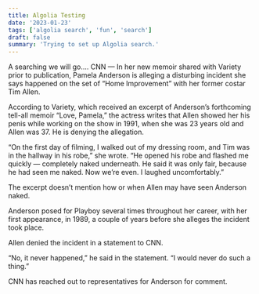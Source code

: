 ```yaml
---
title: Algolia Testing
date: '2023-01-23'
tags: ['algolia search', 'fun', 'search']
draft: false
summary: 'Trying to set up Algolia search.'
---
```

A searching we will go....
CNN
 —
In her new memoir shared with Variety prior to publication, Pamela Anderson is alleging a disturbing incident she says happened on the set of “Home Improvement” with her former costar Tim Allen.

According to Variety, which received an excerpt of Anderson’s forthcoming tell-all memoir “Love, Pamela,” the actress writes that Allen showed her his penis while working on the show in 1991, when she was 23 years old and Allen was 37. He is denying the allegation.

“On the first day of filming, I walked out of my dressing room, and Tim was in the hallway in his robe,” she wrote. “He opened his robe and flashed me quickly — completely naked underneath. He said it was only fair, because he had seen me naked. Now we’re even. I laughed uncomfortably.”

The excerpt doesn’t mention how or when Allen may have seen Anderson naked.

Anderson posed for Playboy several times throughout her career, with her first appearance, in 1989, a couple of years before she alleges the incident took place.

Allen denied the incident in a statement to CNN.

“No, it never happened,” he said in the statement. “I would never do such a thing.”

CNN has reached out to representatives for Anderson for comment.

